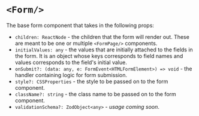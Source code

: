 # `<Form/>`

The base form component that takes in the following props:
- `children: ReactNode` - the children that the form will render out. These are meant to be one or multiple `<FormPage/>` components.
- `initialValues: any` - the values that are initially attached to the fields in the form. It is an object whose keys corresponds to field names and values corresponds to the field's initial value.
- `onSubmit?: (data: any, e: FormEvent<HTMLFormElement>) => void` - the handler containing logic for form submission.
- `style?: CSSProperties` - the style to be passed on to the form component.
- `className?: string` - the class name to be passed on to the form component.
- `validationSchema?: ZodObject<any>` - *usage coming soon*.